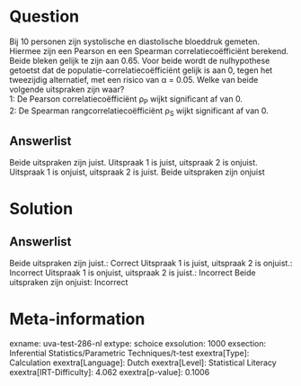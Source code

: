 Question
========

Bij 10 personen zijn systolische en diastolische bloeddruk gemeten.
Hiermee zijn een Pearson en een Spearman correlatiecoëfficiënt berekend.
Beide bleken gelijk te zijn aan 0.65. Voor beide wordt de nulhypothese
getoetst dat de populatie-correlatiecoëfficiënt gelijk is aan 0, tegen
het tweezijdig alternatief, met een risico van α = 0.05. Welke van beide
volgende uitspraken zijn waar?\
1: De Pearson correlatiecoëfficiënt ρ~P~ wijkt significant af van 0.\
2: De Spearman rangcorrelatiecoëfficiënt ρ~S~ wijkt significant af van
0.

Answerlist
----------

Beide uitspraken zijn juist.
Uitspraak 1 is juist, uitspraak 2 is onjuist.
Uitspraak 1 is onjuist, uitspraak 2 is juist.
Beide uitspraken zijn onjuist

Solution
========

Answerlist
----------

Beide uitspraken zijn juist.: Correct
Uitspraak 1 is juist, uitspraak 2 is onjuist.: Incorrect
Uitspraak 1 is onjuist, uitspraak 2 is juist.: Incorrect
Beide uitspraken zijn onjuist: Incorrect

Meta-information
================
exname: uva-test-286-nl
extype: schoice
exsolution: 1000
exsection: Inferential Statistics/Parametric Techniques/t-test
exextra[Type]: Calculation
exextra[Language]: Dutch
exextra[Level]: Statistical Literacy
exextra[IRT-Difficulty]: 4.062
exextra[p-value]: 0.1006
